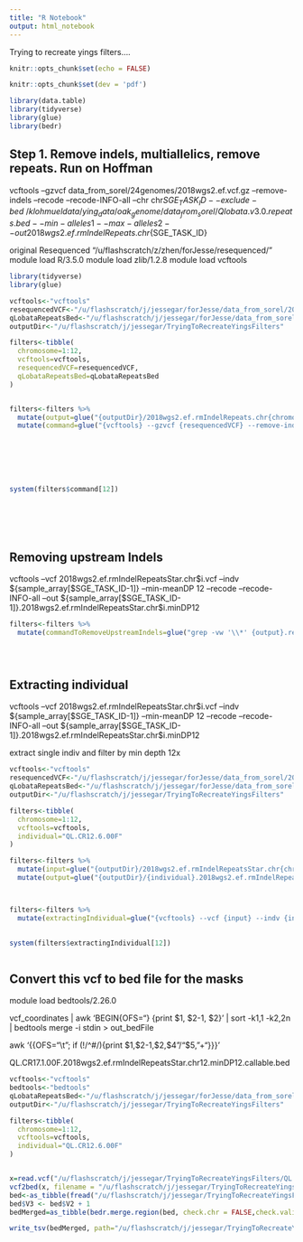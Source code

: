 ```yaml
---
title: "R Notebook"
output: html_notebook
---
```



Trying to recreate yings filters....
```r
knitr::opts_chunk$set(echo = FALSE)

knitr::opts_chunk$set(dev = 'pdf')

library(data.table)
library(tidyverse)
library(glue)
library(bedr)


```



## Step 1. Remove indels, multiallelics, remove repeats. Run on Hoffman

vcftools --gzvcf data_from_sorel/24genomes/2018wgs2.ef.vcf.gz --remove-indels --recode --recode-INFO-all --chr chr${SGE_TASK_ID} --exclude-bed ~/klohmueldata/ying_data/oak_genome/data_from_sorel/Qlobata.v3.0.repeats.bed --min-alleles 1 --max-alleles 2 --out 2018wgs2.ef.rmIndelRepeats.chr${SGE_TASK_ID}



original Resequenced "/u/flashscratch/z/zhen/forJesse/resequenced/"
module load R/3.5.0
module load zlib/1.2.8
module load vcftools

```r
library(tidyverse)
library(glue)

vcftools<-"vcftools"
resequencedVCF<-"/u/flashscratch/j/jessegar/forJesse/data_from_sorel/2018wgs2.ef.vcf.gz"
qLobataRepeatsBed<-"/u/flashscratch/j/jessegar/forJesse/data_from_sorel/Qlobata.v3.0.repeats.bed"
outputDir<-"/u/flashscratch/j/jessegar/TryingToRecreateYingsFilters"

filters<-tibble(
  chromosome=1:12,
  vcftools=vcftools,
  resequencedVCF=resequencedVCF,
  qLobataRepeatsBed=qLobataRepeatsBed
)


filters<-filters %>% 
  mutate(output=glue("{outputDir}/2018wgs2.ef.rmIndelRepeats.chr{chromosome}")) %>%
  mutate(command=glue("{vcftools} --gzvcf {resequencedVCF} --remove-indels --recode --recode-INFO-all --chr chr{chromosome} --exclude-bed {qLobataRepeatsBed} --min-alleles 1 --max-alleles 2 --out {output}"))







system(filters$command[12])







```


## Removing upstream Indels
vcftools --vcf 2018wgs2.ef.rmIndelRepeatsStar.chr$i.vcf --indv ${sample_array[$SGE_TASK_ID-1]} --min-meanDP 12 --recode --recode-INFO-all --out ${sample_array[$SGE_TASK_ID-1]}.2018wgs2.ef.rmIndelRepeatsStar.chr$i.minDP12



```r

filters<-filters %>% 
  mutate(commandToRemoveUpstreamIndels=glue("grep -vw '\\*' {output}.recode.vcf > /u/flashscratch/j/jessegar/TryingToRecreateYingsFilters/2018wgs2.ef.rmIndelRepeatsStar.chr{chromosome}.vcf" )   ) 
  




```




## Extracting individual
vcftools --vcf 2018wgs2.ef.rmIndelRepeatsStar.chr$i.vcf --indv ${sample_array[$SGE_TASK_ID-1]} --min-meanDP 12 --recode --recode-INFO-all --out ${sample_array[$SGE_TASK_ID-1]}.2018wgs2.ef.rmIndelRepeatsStar.chr$i.minDP12

extract single indiv and filter by min depth 12x





```r
vcftools<-"vcftools"
resequencedVCF<-"/u/flashscratch/j/jessegar/forJesse/data_from_sorel/2018wgs2.ef.vcf.gz"
qLobataRepeatsBed<-"/u/flashscratch/j/jessegar/forJesse/data_from_sorel/Qlobata.v3.0.repeats.bed"
outputDir<-"/u/flashscratch/j/jessegar/TryingToRecreateYingsFilters"

filters<-tibble(
  chromosome=1:12,
  vcftools=vcftools,
  individual="QL.CR12.6.00F"
)

filters<-filters %>%
  mutate(input=glue("{outputDir}/2018wgs2.ef.rmIndelRepeatsStar.chr{chromosome}.vcf")) %>%
  mutate(output=glue("{outputDir}/{individual}.2018wgs2.ef.rmIndelRepeatsStar.chr{chromosome}.minDP12"  ))



filters<-filters %>% 
  mutate(extractingIndividual=glue("{vcftools} --vcf {input} --indv {individual} --min-meanDP 12 --recode --recode-INFO-all --out {output}" )   )  
  

system(filters$extractingIndividual[12])



```



## Convert this vcf to bed file for the masks

module load bedtools/2.26.0

vcf_coordinates | awk 'BEGIN{OFS="\t"} {print $1, $2-1, $2}' | sort -k1,1 -k2,2n | bedtools merge -i stdin > out_bedFile


awk '{{OFS="\\t"; if (!/^#/){print $1,$2-1,$2,$4"/"$5,"+"}}}'

QL.CR17.1.00F.2018wgs2.ef.rmIndelRepeatsStar.chr12.minDP12.callable.bed 
```r

vcftools<-"vcftools"
bedtools<-"bedtools"
qLobataRepeatsBed<-"/u/flashscratch/j/jessegar/forJesse/data_from_sorel/Qlobata.v3.0.repeats.bed"
outputDir<-"/u/flashscratch/j/jessegar/TryingToRecreateYingsFilters"

filters<-tibble(
  chromosome=1:12,
  vcftools=vcftools,
  individual="QL.CR12.6.00F"
)


x=read.vcf("/u/flashscratch/j/jessegar/TryingToRecreateYingsFilters/QL.CR12.6.00F.2018wgs2.ef.rmIndelRepeatsStar.chr12.minDP12.recode.vcf")
vcf2bed(x, filename = "/u/flashscratch/j/jessegar/TryingToRecreateYingsFilters/QL.CR12.6.00F.2018wgs2.ef.rmIndelRepeatsStar.chr12.minDP12.callable.bed")
bed<-as_tibble(fread("/u/flashscratch/j/jessegar/TryingToRecreateYingsFilters/QL.CR12.6.00F.2018wgs2.ef.rmIndelRepeatsStar.chr12.minDP12.callable.bed"))
bed$V3 <- bed$V2 + 1
bedMerged=as_tibble(bedr.merge.region(bed, check.chr = FALSE,check.valid = FALSE,check.sort = FALSE, check.zero.based = FALSE, list.names = FALSE))

write_tsv(bedMerged, path="/u/flashscratch/j/jessegar/TryingToRecreateYingsFilters/QL.CR12.6.00F.2018wgs2.ef.rmIndelRepeatsStar.chr12.minDP12.callable.bed",col_names=FALSE)

```


## 
